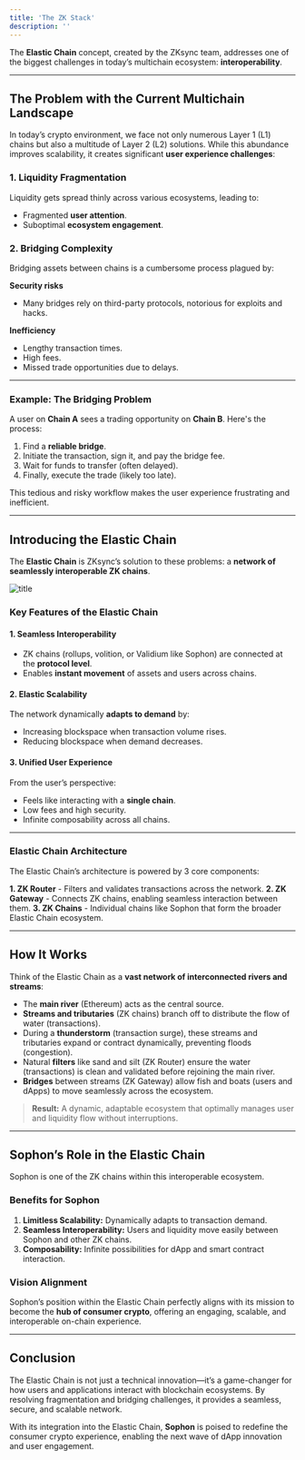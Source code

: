 ```yaml
---
title: 'The ZK Stack'
description: ''
---
```


The **Elastic Chain** concept, created by the ZKsync team, addresses one of the biggest challenges in today’s multichain ecosystem: **interoperability**.

---

## The Problem with the Current Multichain Landscape

In today’s crypto environment, we face not only numerous Layer 1 (L1) chains but also a multitude of Layer 2 (L2) solutions. While this abundance improves scalability, it creates significant **user experience challenges**:

### **1. Liquidity Fragmentation**

Liquidity gets spread thinly across various ecosystems, leading to:

- Fragmented **user attention**.
- Suboptimal **ecosystem engagement**.

### **2. Bridging Complexity**

Bridging assets between chains is a cumbersome process plagued by:

**Security risks**

- Many bridges rely on third-party protocols, notorious for exploits and hacks.

**Inefficiency**

- Lengthy transaction times.
- High fees.
- Missed trade opportunities due to delays.

---

### Example: The Bridging Problem

A user on **Chain A** sees a trading opportunity on **Chain B**. Here's the process:

1. Find a **reliable bridge**.
2. Initiate the transaction, sign it, and pay the bridge fee.
3. Wait for funds to transfer (often delayed).
4. Finally, execute the trade (likely too late).

This tedious and risky workflow makes the user experience frustrating and inefficient.

---

## Introducing the Elastic Chain

The **Elastic Chain** is ZKsync’s solution to these problems: a **network of seamlessly interoperable ZK chains**.

![title](/images/sophon-zk-stack.webp)

### **Key Features of the Elastic Chain**

#### **1. Seamless Interoperability**

- ZK chains (rollups, volition, or Validium like Sophon) are connected at the **protocol level**.
- Enables **instant movement** of assets and users across chains.

#### **2. Elastic Scalability**

The network dynamically **adapts to demand** by:

- Increasing blockspace when transaction volume rises.
- Reducing blockspace when demand decreases.

#### **3. Unified User Experience**

From the user’s perspective:

- Feels like interacting with a **single chain**.
- Low fees and high security.
- Infinite composability across all chains.

---

### Elastic Chain Architecture

The Elastic Chain’s architecture is powered by 3 core components:

**1. ZK Router** - Filters and validates transactions across the network.
**2. ZK Gateway** - Connects ZK chains, enabling seamless interaction between them.
**3. ZK Chains** - Individual chains like Sophon that form the broader Elastic Chain ecosystem.

---

## How It Works

Think of the Elastic Chain as a **vast network of interconnected rivers and streams**:

- The **main river** (Ethereum) acts as the central source.
- **Streams and tributaries** (ZK chains) branch off to distribute the flow of water (transactions).
- During a **thunderstorm** (transaction surge), these streams and tributaries expand or contract dynamically, preventing floods (congestion).
- Natural **filters** like sand and silt (ZK Router) ensure the water (transactions) is clean and validated before rejoining the main river.
- **Bridges** between streams (ZK Gateway) allow fish and boats (users and dApps) to move seamlessly across the ecosystem.

> **Result:** A dynamic, adaptable ecosystem that optimally manages user and liquidity flow without interruptions.

---

## Sophon’s Role in the Elastic Chain

Sophon is one of the ZK chains within this interoperable ecosystem.

### **Benefits for Sophon**

1. **Limitless Scalability:** Dynamically adapts to transaction demand.
2. **Seamless Interoperability:** Users and liquidity move easily between Sophon and other ZK chains.
3. **Composability:** Infinite possibilities for dApp and smart contract interaction.

### **Vision Alignment**

Sophon’s position within the Elastic Chain perfectly aligns with its mission to become the **hub of consumer crypto**, offering an engaging, scalable, and interoperable on-chain experience.

---

## Conclusion

The Elastic Chain is not just a technical innovation—it’s a game-changer for how users and applications interact with blockchain ecosystems. By resolving fragmentation and bridging challenges, it provides a seamless, secure, and scalable network.

<Note>With its integration into the Elastic Chain, **Sophon** is poised to redefine the consumer crypto experience, enabling the next wave of dApp innovation and user engagement.</Note>
